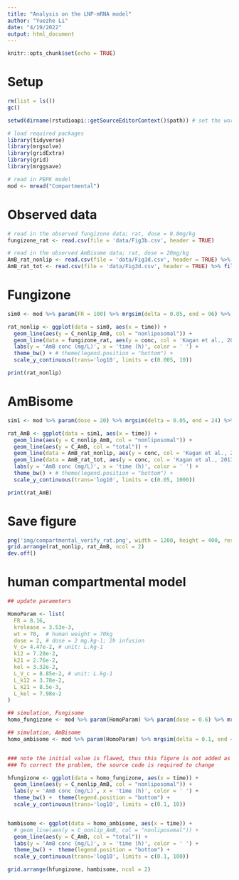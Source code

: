 ```yaml
---
title: "Analysis on the LNP-mRNA model"
author: "Yuezhe Li"
date: "4/19/2022"
output: html_document
---
```


```r
knitr::opts_chunk$set(echo = TRUE)
```

# Setup

```r
rm(list = ls())
gc()

setwd(dirname(rstudioapi::getSourceEditorContext()$path)) # set the working directory at the folder that contains the script

# load required packages
library(tidyverse)
library(mrgsolve)
library(gridExtra)
library(grid)
library(mrggsave)

# read in PBPK model
mod <- mread("Compartmental") 
```

# Observed data 

```r
# read in the observed fungizone data; rat, dose = 0.8mg/kg
fungizone_rat <- read.csv(file = 'data/Fig3b.csv', header = TRUE)

# read in the observed AmBisome data; rat, dose = 20mg/kg
AmB_rat_nonlip <- read.csv(file = 'data/Fig3d.csv', header = TRUE) %>% filter(type == "nonliposomal") %>% select(time, conc)
AmB_rat_tot <- read.csv(file = 'data/Fig3d.csv', header = TRUE) %>% filter(type == "total") %>% select(time, conc)
```

# Fungizone

```r
sim0 <- mod %>% param(FR = 100) %>% mrgsim(delta = 0.05, end = 96) %>% as.tibble()

rat_nonlip <- ggplot(data = sim0, aes(x = time)) + 
  geom_line(aes(y = C_nonlip_AmB, col = "nonliposomal")) + 
  geom_line(data = fungizone_rat, aes(y = conc, col = 'Kagan et al., 2013'), linetype = "dashed", size=2, alpha = 0.5) + 
  labs(y = 'AmB conc (mg/L)', x = 'time (h)', color = ' ') + 
  theme_bw() + # theme(legend.position = "bottom") + 
  scale_y_continuous(trans='log10', limits = c(0.005, 10))

print(rat_nonlip)
```

# AmBisome

```r
sim1 <- mod %>% param(dose = 20) %>% mrgsim(delta = 0.05, end = 24) %>% as.tibble()

rat_AmB <- ggplot(data = sim1, aes(x = time)) + 
  geom_line(aes(y = C_nonlip_AmB, col = "nonliposomal")) + 
  geom_line(aes(y = C_AmB, col = "total")) + 
  geom_line(data = AmB_rat_nonlip, aes(y = conc, col = 'Kagan et al., 2013, nonliposomal'), linetype = "dashed", size=2, alpha = 0.5) + 
  geom_line(data = AmB_rat_tot, aes(y = conc, col = 'Kagan et al., 2013, total'), linetype = "dashed", size=2, alpha = 0.5) + 
  labs(y = 'AmB conc (mg/L)', x = 'time (h)', color = ' ') + 
  theme_bw() + # theme(legend.position = "bottom") + 
  scale_y_continuous(trans='log10', limits = c(0.05, 1000))

print(rat_AmB)
```

# Save figure

```r
png('img/compartmental_verify_rat.png', width = 1200, height = 400, res = 100)
grid.arrange(rat_nonlip, rat_AmB, ncol = 2)
dev.off()
```

# human compartmental model

```r
## update parameters

HomoParam <- list(
  FR = 8.16,
  krelease = 3.53e-3, 
  wt = 70,  # human weight = 70kg
  dose = 2, # dose = 2 mg.kg-1; 2h infusion
  V_c= 4.47e-2, # unit: L.kg-1
  k12 = 7.28e-2, 
  k21 = 2.76e-2, 
  kel = 3.32e-2,
  L_V_c = 8.85e-2, # unit: L.kg-1
  L_k12 = 3.78e-2, 
  L_k21 = 8.5e-3,
  L_kel = 7.98e-2 
)

## simulation, Fungisome
homo_fungizone <- mod %>% param(HomoParam) %>% param(dose = 0.6) %>% mrgsim(delta = 0.1, end = 120) %>% as.tibble()

## simulation, AmBisome
homo_ambisome <- mod %>% param(HomoParam) %>% mrgsim(delta = 0.1, end = 168) %>% as.tibble()


### note the initial value is flawed, thus this figure is not added as a validational figure
### To correct the problem, the source code is required to change

hfungizone <- ggplot(data = homo_fungizone, aes(x = time)) + 
  geom_line(aes(y = C_nonlip_AmB, col = "nonliposomal")) + 
  labs(y = 'AmB conc (mg/L)', x = 'time (h)', color = ' ') + 
  theme_bw() +  theme(legend.position = "bottom") + 
  scale_y_continuous(trans='log10', limits = c(0.1, 10))


hambisome <- ggplot(data = homo_ambisome, aes(x = time)) + 
  # geom_line(aes(y = C_nonlip_AmB, col = "nonliposomal")) + 
  geom_line(aes(y = C_AmB, col = "total")) + 
  labs(y = 'AmB conc (mg/L)', x = 'time (h)', color = ' ') + 
  theme_bw() +  theme(legend.position = "bottom") + 
  scale_y_continuous(trans='log10', limits = c(0.1, 100))

grid.arrange(hfungizone, hambisome, ncol = 2)
```